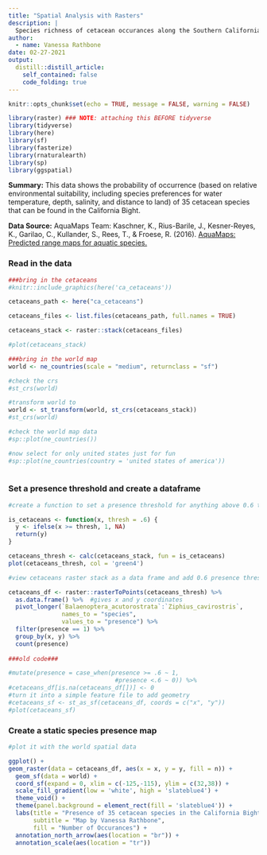 ```yaml
---
title: "Spatial Analysis with Rasters"
description: |
  Species richness of cetacean occurances along the Southern Californian coast. 
author:
  - name: Vanessa Rathbone
date: 02-27-2021
output:
  distill::distill_article:
    self_contained: false
    code_folding: true
---
```


```r
knitr::opts_chunk$set(echo = TRUE, message = FALSE, warning = FALSE)

library(raster) ### NOTE: attaching this BEFORE tidyverse
library(tidyverse)
library(here)
library(sf)
library(fasterize)
library(rnaturalearth)
library(sp)
library(ggspatial)

```

**Summary:**
This data shows the probability of occurrence (based on relative environmental suitability, including species preferences for water temperature, depth, salinity, and distance to land) of 35 cetacean species that can be found in the California Bight.  

**Data Source:** AquaMaps Team: Kaschner, K., Rius-Barile, J., Kesner-Reyes, K., Garilao, C., Kullander, S., Rees, T., & Froese, R. (2016). [AquaMaps: Predicted range maps for aquatic species.](www.aquamaps.org)

### Read in the data 
```r

###bring in the cetaceans 
#knitr::include_graphics(here('ca_cetaceans'))

cetaceans_path <- here("ca_cetaceans")

cetaceans_files <- list.files(cetaceans_path, full.names = TRUE)

cetaceans_stack <- raster::stack(cetaceans_files)

#plot(cetaceans_stack)

###bring in the world map
world <- ne_countries(scale = "medium", returnclass = "sf")

#check the crs
#st_crs(world)

#transform world to 
world <- st_transform(world, st_crs(cetaceans_stack))
#st_crs(world)

#check the world map data
#sp::plot(ne_countries())

#now select for only united states just for fun
#sp::plot(ne_countries(country = 'united states of america'))
                          
```


### Set a presence threshold and create a dataframe
```r

#create a function to set a presence threshold for anything above 0.6 to equal 1.

is_cetaceans <- function(x, thresh = .6) {
  y <- ifelse(x >= thresh, 1, NA)
  return(y)
}

cetaceans_thresh <- calc(cetaceans_stack, fun = is_cetaceans)
plot(cetaceans_thresh, col = 'green4')

#view cetaceans raster stack as a data frame and add 0.6 presence threshold. >= 0.6 equals presence. 

cetaceans_df <- raster::rasterToPoints(cetaceans_thresh) %>% 
  as.data.frame() %>%  #gives x and y coordinates
  pivot_longer(`Balaenoptera_acutorostrata`:`Ziphius_cavirostris`,
               names_to = "species", 
               values_to = "presence") %>% 
  filter(presence == 1) %>% 
  group_by(x, y) %>% 
  count(presence)
  
###old code###

#mutate(presence = case_when(presence >= .6 ~ 1,
                              #presence <.6 ~ 0)) %>% 
#cetaceans_df[is.na(cetaceans_df[])] <- 0
#turn it into a simple feature file to add geometry
#cetaceans_sf <- st_as_sf(cetaceans_df, coords = c("x", "y"))
#plot(cetaceans_sf)

```


### Create a static species presence map
```r

#plot it with the world spatial data 

ggplot() +
geom_raster(data = cetaceans_df, aes(x = x, y = y, fill = n)) +
  geom_sf(data = world) +
  coord_sf(expand = 0, xlim = c(-125,-115), ylim = c(32,38)) +
  scale_fill_gradient(low = 'white', high = 'slateblue4') +
  theme_void() +
  theme(panel.background = element_rect(fill = 'slateblue4')) +
  labs(title = "Presence of 35 cetacean species in the California Bight",
       subtitle = "Map by Vanessa Rathbone",
       fill = "Number of Occurances") +
  annotation_north_arrow(aes(location = "br")) +
  annotation_scale(aes(location = "tr"))


```



